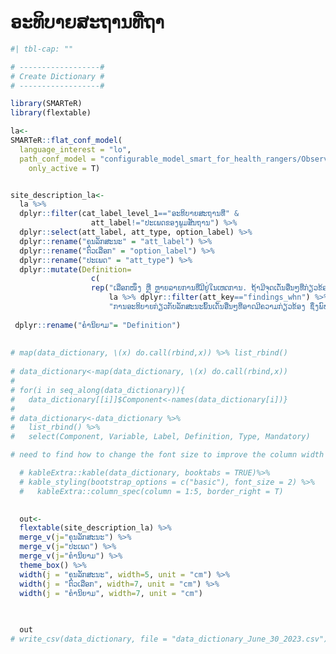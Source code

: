 # ອະທິບາຍສະຖານທີ່ຖາ {.unnumbered}

```r
#| tbl-cap: ""

# ------------------#
# Create Dictionary #
# ------------------#

library(SMARTeR)
library(flextable)

la<-
SMARTeR::flat_conf_model(
  language_interest = "lo",
  path_conf_model = "configurable_model_smart_for_health_rangers/Observations_Specimens_Final_conf_model_smart_for_health_rangers.xml",
    only_active = T)


site_description_la<-  
  la %>% 
  dplyr::filter(cat_label_level_1=="ອະທິບາຍສະຖານທີ່" &
                  att_label!="ປະເພດຂອງພູມສັນຖານ") %>% 
  dplyr::select(att_label, att_type, option_label) %>% 
  dplyr::rename("ຄຸນລັກສະນະ" = "att_label") %>% 
  dplyr::rename("ຕົວເລືອກ" = "option_label") %>% 
  dplyr::rename("ປະເພດ" = "att_type") %>% 
  dplyr::mutate(Definition=
                  c(
                  rep("ເລືອກໜຶ່ງ ຫຼື ຫຼາຍລາຍການທີ່ມີຢູ່ໃນເຫດການ. ຖ້າມີຈຸດເດັ່ນອື່ນໆທີ່ກ່ຽວຂ້ອງກັບເຫດການທີ່ບໍ່ມີໃນຕົວເລືອກ ທີ່ອາດພົບ ມີພະຍາດ ຫຼື ສົ່ງຜົນເຮັດໃຫ້ເສຍຊີວິດ, ທ່ານສາມາດເລືອກ 'ການຄົ້ນພົບອື່ນໆ' ແລະ ບ່ອນຕື່ມຂໍ້ມູນຈະປະກົດຂຶ້ນເພື່ອໃຫ້ຂຽນຄໍາອະທິບາຍ", 
                      la %>% dplyr::filter(att_key=="findings_whn") %>% nrow()),
                      "ການອະທິບາຍ​ກ່ຽວ​ກັບ​ລັກ​ສະ​ນະພົ້ນເດັ່ນອື່ນໆ​ທີ່ອາດມີຄວາມກ່ຽວຂ້ອງ ຊຶ່ງພົບເຫັນຢູ່ບໍລິເວນພື້ນທີ່ພົບເຫດການ  ທີ່​ສາ​ມາດ​ເກີດ​ຜົນ​ກະ​ທົບທາງ​ລະ​ບາດ​ວິທະຍາ")) %>% 
  
 dplyr::rename("ຄໍານິຍາມ"= "Definition") 
    
        
# map(data_dictionary, \(x) do.call(rbind,x)) %>% list_rbind()
    
# data_dictionary<-map(data_dictionary, \(x) do.call(rbind,x)) 
# 
# for(i in seq_along(data_dictionary)){
#   data_dictionary[[i]]$Component<-names(data_dictionary[i])}
# 
# data_dictionary<-data_dictionary %>% 
#   list_rbind() %>% 
#   select(Component, Variable, Label, Definition, Type, Mandatory)

# need to find how to change the font size to improve the column width

  # kableExtra::kable(data_dictionary, booktabs = TRUE)%>%
  # kable_styling(bootstrap_options = c("basic"), font_size = 2) %>% 
  #   kableExtra::column_spec(column = 1:5, border_right = T) 

  
  out<-  
  flextable(site_description_la) %>% 
  merge_v(j="ຄຸນລັກສະນະ") %>% 
  merge_v(j="ປະເພດ") %>% 
  merge_v(j="ຄໍານິຍາມ") %>% 
  theme_box() %>% 
  width(j = "ຄຸນລັກສະນະ", width=5, unit = "cm") %>% 
  width(j = "ຕົວເລືອກ", width=7, unit = "cm") %>% 
  width(j = "ຄໍານິຍາມ", width=7, unit = "cm")
  
  

  out
# write_csv(data_dictionary, file = "data_dictionary_June_30_2023.csv")

```

